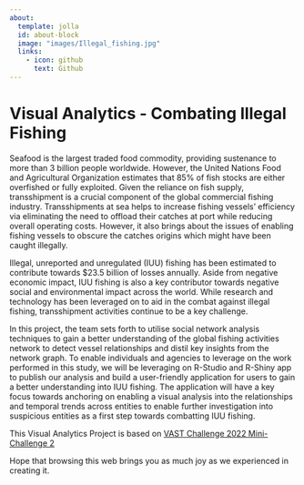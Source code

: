 ```yaml
---
about:
  template: jolla
  id: about-block
  image: "images/Illegal_fishing.jpg"
  links:
    - icon: github
      text: Github
---
```


::: {#about-block}
:::

# Visual Analytics - Combating Illegal Fishing

Seafood is the largest traded food commodity, providing sustenance to more than 3 billion people worldwide. However, the United Nations Food and Agricultural Organization estimates that 85% of fish stocks are either overfished or fully exploited. Given the reliance on fish supply, transshipment is a crucial component of the global commercial fishing industry. Transshipments at sea helps to increase fishing vessels' efficiency via eliminating the need to offload their catches at port while reducing overall operating costs. However, it also brings about the issues of enabling fishing vessels to obscure the catches origins which might have been caught illegally.

Illegal, unreported and unregulated (IUU) fishing has been estimated to contribute towards \$23.5 billion of losses annually. Aside from negative economic impact, IUU fishing is also a key contributor towards negative social and environmental impact across the world. While research and technology has been leveraged on to aid in the combat against illegal fishing, transshipment activities continue to be a key challenge.

In this project, the team sets forth to utilise social network analysis techniques to gain a better understanding of the global fishing activities network to detect vessel relationships and distil key insights from the network graph. To enable individuals and agencies to leverage on the work performed in this study, we will be leveraging on R-Studio and R-Shiny app to publish our analysis and build a user-friendly application for users to gain a better understanding into IUU fishing. The application will have a key focus towards anchoring on enabling a visual analysis into the relationships and temporal trends across entities to enable further investigation into suspicious entities as a first step towards combatting IUU fishing.

This Visual Analytics Project is based on [VAST Challenge 2022 Mini-Challenge 2](https://vast-challenge.github.io/2023/MC2.html)

Hope that browsing this web brings you as much joy as we experienced in creating it.

